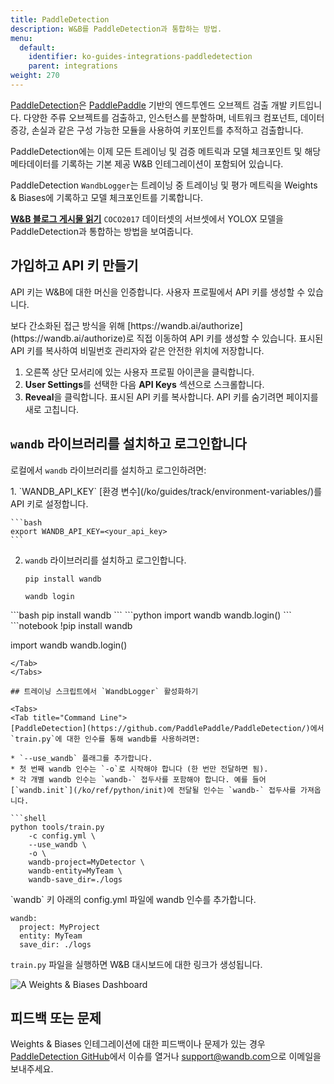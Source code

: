 ```yaml
---
title: PaddleDetection
description: W&B를 PaddleDetection과 통합하는 방법.
menu:
  default:
    identifier: ko-guides-integrations-paddledetection
    parent: integrations
weight: 270
---
```


<Card title="Try in Colab" href="https://colab.research.google.com/drive/1ywdzcZKPmynih1GuGyCWB4Brf5Jj7xRY?usp=sharing" icon="python"/>

[PaddleDetection](https://github.com/PaddlePaddle/PaddleDetection)은 [PaddlePaddle](https://github.com/PaddlePaddle/Paddle) 기반의 엔드투엔드 오브젝트 검출 개발 키트입니다. 다양한 주류 오브젝트를 검출하고, 인스턴스를 분할하며, 네트워크 컴포넌트, 데이터 증강, 손실과 같은 구성 가능한 모듈을 사용하여 키포인트를 추적하고 검출합니다.

PaddleDetection에는 이제 모든 트레이닝 및 검증 메트릭과 모델 체크포인트 및 해당 메타데이터를 기록하는 기본 제공 W&B 인테그레이션이 포함되어 있습니다.

PaddleDetection `WandbLogger`는 트레이닝 중 트레이닝 및 평가 메트릭을 Weights & Biases에 기록하고 모델 체크포인트를 기록합니다.

[**W&B 블로그 게시물 읽기**](https://wandb.ai/manan-goel/PaddleDetectionYOLOX/reports/Object-Detection-with-PaddleDetection-and-W-B--VmlldzoyMDU4MjY0) `COCO2017` 데이터셋의 서브셋에서 YOLOX 모델을 PaddleDetection과 통합하는 방법을 보여줍니다.

## 가입하고 API 키 만들기

API 키는 W&B에 대한 머신을 인증합니다. 사용자 프로필에서 API 키를 생성할 수 있습니다.

<Note>
보다 간소화된 접근 방식을 위해 [https://wandb.ai/authorize](https://wandb.ai/authorize)로 직접 이동하여 API 키를 생성할 수 있습니다. 표시된 API 키를 복사하여 비밀번호 관리자와 같은 안전한 위치에 저장합니다.
</Note>

1. 오른쪽 상단 모서리에 있는 사용자 프로필 아이콘을 클릭합니다.
2. **User Settings**를 선택한 다음 **API Keys** 섹션으로 스크롤합니다.
3. **Reveal**을 클릭합니다. 표시된 API 키를 복사합니다. API 키를 숨기려면 페이지를 새로 고칩니다.

## `wandb` 라이브러리를 설치하고 로그인합니다

로컬에서 `wandb` 라이브러리를 설치하고 로그인하려면:

<Tabs>
<Tab title="Command Line">
1. `WANDB_API_KEY` [환경 변수](/ko/guides/track/environment-variables/)를 API 키로 설정합니다.

    ```bash
    export WANDB_API_KEY=<your_api_key>
    ```

2. `wandb` 라이브러리를 설치하고 로그인합니다.



    ```shell
    pip install wandb

    wandb login
    ```
</Tab>
<Tab title="Python">
```bash
pip install wandb
```
```python
import wandb
wandb.login()
```
</Tab>
<Tab title="Python notebook">
```notebook
!pip install wandb

import wandb
wandb.login()
```
</Tab>
</Tabs>

## 트레이닝 스크립트에서 `WandbLogger` 활성화하기

<Tabs>
<Tab title="Command Line">
[PaddleDetection](https://github.com/PaddlePaddle/PaddleDetection/)에서 `train.py`에 대한 인수를 통해 wandb를 사용하려면:

* `--use_wandb` 플래그를 추가합니다.
* 첫 번째 wandb 인수는 `-o`로 시작해야 합니다 (한 번만 전달하면 됨).
* 각 개별 wandb 인수는 `wandb-` 접두사를 포함해야 합니다. 예를 들어 [`wandb.init`](/ko/ref/python/init)에 전달될 인수는 `wandb-` 접두사를 가져옵니다.

```shell
python tools/train.py 
    -c config.yml \ 
    --use_wandb \
    -o \ 
    wandb-project=MyDetector \
    wandb-entity=MyTeam \
    wandb-save_dir=./logs
```
</Tab>
<Tab title="`config.yml`">
`wandb` 키 아래의 config.yml 파일에 wandb 인수를 추가합니다.

```
wandb:
  project: MyProject
  entity: MyTeam
  save_dir: ./logs
```

`train.py` 파일을 실행하면 W&B 대시보드에 대한 링크가 생성됩니다.

<Frame>
    <img src="/images/integrations/paddledetection_wb_dashboard.png" alt="A Weights & Biases Dashboard"  />
</Frame>
</Tab>
</Tabs>

## 피드백 또는 문제

Weights & Biases 인테그레이션에 대한 피드백이나 문제가 있는 경우 [PaddleDetection GitHub](https://github.com/PaddlePaddle/PaddleDetection)에서 이슈를 열거나 <a href="mailto:support@wandb.com">support@wandb.com</a>으로 이메일을 보내주세요.
